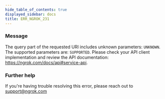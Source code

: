```yaml
---
hide_table_of_contents: true
displayed_sidebar: docs
title: ERR_NGROK_231
---
```


### Message

The query part of the requested URI includes unknown parameters: `UNKNOWN`. The supported parameters are: `SUPPORTED`. Please check your API client implementation and review the API documentation: https://ngrok.com/docs/api#service-api.

<ErrorDetails />

### Further help

If you're having trouble resolving this error, please reach out to [support@ngrok.com](mailto:support@ngrok.com?subject=Help%20with%20ERR_NGROK_231)

